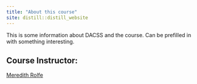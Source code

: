 ```yaml
---
title: "About this course"
site: distill::distill_website
---
```


This is some information about DACSS and the course. Can be prefilled in with something interesting.


## Course Instructor:
[Meredith Rolfe](instructor.html)
